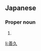 ==Japanese==
{{ja-kanjitab|よし|ひさ}}

===Proper noun===
{{ja-pos|proper|よしひさ}}

# {{given name|male|lang=ja|sort=よしひさ}}

[[li:善久]]